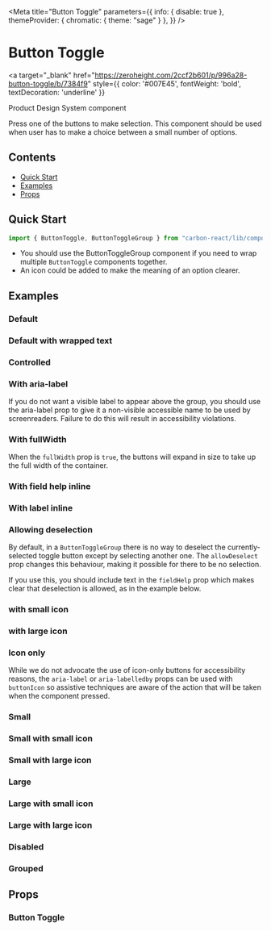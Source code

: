 

<Meta 
  title="Button Toggle"
  parameters={{
    info: { disable: true },
    themeProvider: { chromatic: { theme: "sage" } },
  }}
/>

# Button Toggle

<a
  target="_blank"
  href="https://zeroheight.com/2ccf2b601/p/996a28-button-toggle/b/7384f9"
  style={{ color: '#007E45', fontWeight: 'bold', textDecoration: 'underline' }}
>
  Product Design System component
</a>

Press one of the buttons to make selection. This component should be used when user has to make a choice between a small number of options.

## Contents

- [Quick Start](#quick-start)
- [Examples](#examples)
- [Props](#props)

## Quick Start

```javascript
import { ButtonToggle, ButtonToggleGroup } from "carbon-react/lib/components/button-toggle";
```

- You should use the <LinkTo kind="Button Toggle Group" story="default">ButtonToggleGroup component</LinkTo> if you need to wrap multiple `ButtonToggle` components together.
- An icon could be added to make the meaning of an option clearer.

## Examples

### Default

<Canvas>
  <Story name="default" story={stories.Default} />
</Canvas>

### Default with wrapped text

<Canvas>
  <Story name="default with wrapped text" story={stories.DefaultWrappedText} />
</Canvas>

### Controlled

<Canvas>
  <Story name="controlled" story={groupStories.Controlled} />
</Canvas>

### With aria-label

If you do not want a visible label to appear above the group, you should use the aria-label prop to give it a non-visible
accessible name to be used by screenreaders. Failure to do this will result in accessibility violations.

<Canvas>
  <Story name="aria-label" story={groupStories.AriaLabel} />
</Canvas>

### With fullWidth

When the `fullWidth` prop is `true`, the buttons will expand in size to take up the full width of the container.

<Canvas>
  <Story name="fullWidth" story={groupStories.FullWidth} />
</Canvas>

### With field help inline

<Canvas>
  <Story name="fieldhelp inline" story={groupStories.FieldHelp} />
</Canvas>

### With label inline

<Canvas>
  <Story name="label inline" story={groupStories.LabelInline} />
</Canvas>

### Allowing deselection

By default, in a `ButtonToggleGroup` there is no way to deselect the currently-selected toggle button except by selecting another one.
The `allowDeselect` prop changes this behaviour, making it possible for there to be no selection.

If you use this, you should include text in the `fieldHelp` prop which makes clear that deselection is allowed, as in the example below.

<Canvas>
  <Story name="allowDeselect" story={groupStories.AllowDeselection} />
</Canvas>

### with small icon

<Canvas>
  <Story name="with small icon" story={stories.DefaultSmallIcon} />
</Canvas>

### with large icon

<Canvas>
  <Story name="with large icon" story={stories.DefaultLargeIcon} />
</Canvas>

### Icon only

While we do not advocate the use of icon-only buttons for accessibility reasons, the `aria-label` or `aria-labelledby` props can be used with `buttonIcon` so assistive techniques are aware of the action that will be taken when the component pressed.

<Canvas>
  <Story name="icon only" story={stories.iconOnly} />
</Canvas>

### Small

<Canvas>
  <Story name="small" story={stories.small} />
</Canvas>

### Small with small icon

<Canvas>
  <Story name="small with small icon" story={stories.smallSmallIcon} />
</Canvas>

### Small with large icon

<Canvas>
  <Story name="small with large icon" story={stories.smallLargeIcon} />
</Canvas>

### Large

<Canvas>
  <Story name="large" story={stories.large} />
</Canvas>

### Large with small icon

<Canvas>
  <Story name="large with small icon" story={stories.largeSmallIcon} />
</Canvas>

### Large with large icon

<Canvas>
  <Story name="large with large icon" story={stories.largeLargeIcon} />
</Canvas>

### Disabled

<Canvas>
  <Story name="disabled" story={stories.disabled} />
</Canvas>

### Grouped

<Canvas>
  <Story name="grouped" story={stories.grouped} />
</Canvas>

## Props

### Button Toggle

<ArgsTable of={ButtonToggle} />
